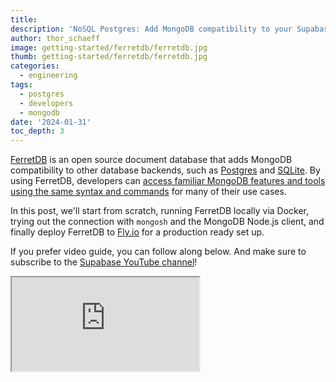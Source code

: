 ```yaml
---
title:
description: 'NoSQL Postgres: Add MongoDB compatibility to your Supabase projects with FerretDB'
author: thor_schaeff
image: getting-started/ferretdb/ferretdb.jpg
thumb: getting-started/ferretdb/ferretdb.jpg
categories:
  - engineering
tags:
  - postgres
  - developers
  - mongodb
date: '2024-01-31'
toc_depth: 3
---
```


[FerretDB](https://www.ferretdb.com/) is an open source document database that adds MongoDB compatibility to other database backends, such as [Postgres](https://www.postgresql.org/) and [SQLite](https://www.sqlite.org/).
By using FerretDB, developers can [access familiar MongoDB features and tools using the same syntax and commands](https://blog.ferretdb.io/mongodb-crud-operations-with-ferretdb/) for many of their use cases.

In this post, we'll start from scratch, running FerretDB locally via Docker, trying out the connection with `mongosh` and the MongoDB Node.js client, and finally deploy FerretDB to [Fly.io](https://fly.io/) for a production ready set up.

If you prefer video guide, you can follow along below. And make sure to subscribe to the [Supabase YouTube channel](https://www.youtube.com/channel/UCNTVzV1InxHV-YR0fSajqPQ?view_as=subscriber&sub_confirmation=1)!

<div className="video-container">
  <iframe
    className="w-full"
    src="https://www.youtube-nocookie.com/embed/"
    title="YouTube video player"
    allow="accelerometer; autoplay; clipboard-write; encrypted-media; fullscreen; gyroscope; picture-in-picture; web-share"
    allowfullscreen
  />
</div>

## Prerequisites

- A Supabase project. Create yours here: [database.new](https://database.new).
- [Docker](https://www.docker.com/) or [Orbstack](https://orbstack.dev/).
- [Optional] A [Fly.io](https://fly.io/) account for production deployment.

## Run FerretDB locally with Docker

FerretDB provides a [Docker image](https://github.com/ferretdb/FerretDB/pkgs/container/ferretdb) allowing us to run it locally, for example via [Orbstack](https://orbstack.dev/), with a couple simple commands.

FerretDB only requires the Postgres database URI to be provided as the `FERRETDB_POSTGRESQL_URL` environment variable. Every Supabase project comes with a full Postgres database. You can find the connection URI string in your [Supabase Dashboard](https://supabase.com/dashboard/project/_/settings/database)

```bash Terminal
# Set the required environment variables
export DB_USER=postgres
export DB_PASSWORD=<your db password>
export SUPA_PROJECT_REF=<your Supabase project ref>
export DB_URL=postgresql://$DB_USER:$DB_PASSWORD@db.$SUPA_PROJECT_REF.supabase.co:5432/postgres

# Run FerretDB in docker container
docker run -p 27017:27017 -p 8080:8080 -e FERRETDB_POSTGRESQL_URL=$DB_URL ghcr.io/ferretdb/ferretdb
```

FerretDB runs on the default MongoDB port `27017` and also spins up some monitoring tools on port `8080`. Once up and running you can access these at [localhost:8080](http://localhost:8080).

Once up and running, constructing the MongoDB URI is easil:

```bash Terminal
export MONGODB_URL=mongodb://$DB_USER:$DB_PASSWORD@127.0.0.1:27017/ferretdb?authMechanism=PLAIN
```

## Test with `mongosh`

If you have MongoDB installed locally on your machine, you can test via `mongosh`, the MongoDB shell.

```bash Terminal
mongosh '$MONGODB_URL'
```

If you don't have MongoDB installed locally, you can run the shell via a Docker container:

```bash Terminal
docker run --rm -it --entrypoint=mongosh mongo \
 "$MONGODB_URL"
```

### Insert documents into FerretDB

With `mongosh` running, let's try to insert some documents into our FerretDB instance.
You are going to insert two footballer data into a `players` collection.

```json5 ferretdb>
db.players.insertMany([
   {
       futbin_id: 3,
       player_name: "Giggs",
       player_extended_name: "Ryan Giggs",
       quality: "Gold - Rare",
       overall: 92,
       nationality: "Wales",
       position: "LM",
       pace: 90,
       dribbling: 91,
       shooting: 80,
       passing: 90,
       defending: 44,
       physicality: 67
   },
   {
       futbin_id: 4,
       player_name: "Scholes",
       player_extended_name: "Paul Scholes",
       quality: "Gold - Rare",
       overall: 91,
       nationality: "England",
       position: "CM",
       pace: 72,
       dribbling: 80,
       shooting: 87,
       passing: 91,
       defending: 64,
       physicality: 82,
       base_id: 246
   }
]);
```

Great!
Now when you run `db.players.find()`, it should return all the documents stored in the collection.

### Update document record in FerretDB

Next, you need to update "Giggs" record to reflect his current position as a `CM`.
To do this, we can just run an `updateOne` command to target just that particular player:

```json5 ferretdb>
db.players.updateOne(
    { player_name: "Giggs" },
    { $set: { position: "CM" } }
);
```

Let's query the collection to see if the changes have been made:

```json5 ferretdb>
db.players.find({player_name: "Giggs"})
```

You can run many MongoDB operations on FerretDB. See the [list of supported commands](https://docs.ferretdb.io/reference/supported-commands/) in the FerretDB documentation for more.

## Inspect the JSONB data in the Supabase Dashboard

FerretDB stores each collection in a table on the `ferretdb` schema, each document represented by a JSONB entry. You can inspect this in the [Table Editor](https://supabase.com/dashboard/project/_/editor) in your Supabase Dashboard.

![Supabase Dashboard Table Editor Screenshot](/images/getting-started/ferretdb/table-editor.png)

## Deploy to Fly.io

For production use cases, you can easily deploy FerretDB on Fly. Simply create a `fly.toml` file (make sure to [update `primary_region`](https://fly.io/docs/reference/regions/))

```toml fly.toml
app = "supa-ferretdb-<your-supabase-project-ref>"
primary_region = "bos"

[build]
  image = "ghcr.io/ferretdb/ferretdb"

[[services]]
  internal_port = 27017
  protocol = "tcp"

  [[services.ports]]
    port = "27017"

[[vm]]
  cpu_kind = "shared"
  cpus = 1
  memory_mb = 1024
```

And follow these [flyctl](https://fly.io/docs/hands-on/install-flyctl/) commands:

- fly launch --no-deploy
  - An existing fly.toml file was found for app supa-ferretdb?
  - Would you like to copy its configuration to the new app? (y/N) > y
- fly secrets set FERRETDB_POSTGRESQL_URL=$DB_URL
- fly deploy
- fly ips allocate-v4
  - Note: this is a paid feature! You can test it for free as long as you [release the dedicated IPv4](https://community.fly.io/t/we-are-going-to-start-charging-for-dedicated-ipv4-in-january-1st/15970#how-not-to-be-billed-2) before the end of the billing period!

Now simply replace `127.0.0.1` in the `MONGODB_URL` with your dedicated IPv4 address and you're ready to roll!

## Conclusion

FerretDB allows you to run MongoDB workloads on Postgres and SQLite. This flexibility means you can easily add MongoDB compatibility to your Supabase projects, while avoiding vendor lock-in and retaining control of your data architecture.

To get started with FerretDB, check out the [FerretDB quickstart guide](https://docs.ferretdb.io/quickstart-guide/).

## More Supabase
